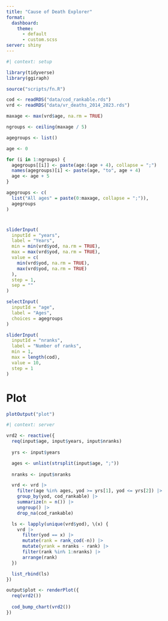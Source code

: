 ```yaml
---
title: "Cause of Death Explorer"
format:
  dashboard:
    theme:
      - default
      - custom.scss
server: shiny
---
```


```r
#| context: setup

library(tidyverse)
library(ggiraph)

source("scripts/fn.R")

cod <- readRDS("data/cod_rankable.rds")
vrd <- readRDS("data/vr_deaths_2014_2023.rds")
```

```r
maxage <- max(vrd$age, na.rm = TRUE)

ngroups <- ceiling(maxage / 5)

agegroups <- list()

age <- 0

for (i in 1:ngroups) {
  agegroups[[i]] <- paste(age:(age + 4), collapse = ";")
  names(agegroups)[i] <- paste(age, "to", age + 4)
  age <- age + 5
}

agegroups <- c(
  list("All ages" = paste(0:maxage, collapse = ";")),
  agegroups
)
```

# {.sidebar}

```r
sliderInput(
  inputId = "years",
  label = "Years",
  min = min(vrd$yod, na.rm = TRUE),
  max = max(vrd$yod, na.rm = TRUE),
  value = c(
    min(vrd$yod, na.rm = TRUE),
    max(vrd$yod, na.rm = TRUE)
  ),
  step = 1,
  sep = ""
)

selectInput(
  inputId = "age",
  label = "Ages",
  choices = agegroups
)

sliderInput(
  inputId = "nranks",
  label = "Number of ranks",
  min = 1,
  max = length(cod),
  value = 10,
  step = 1
)
```

# Plot

```r
plotOutput("plot")
```

```r
#| context: server

vrd2 <- reactive({
  req(input$age, input$years, input$nranks)
  
  yrs <- input$years

  ages <- unlist(strsplit(input$age, ";"))
  
  nranks <- input$nranks

  vrd <- vrd |>
    filter(age %in% ages, yod >= yrs[1], yod <= yrs[2]) |>
    group_by(yod, cod_rankable) |>
    summarize(n = n()) |>
    ungroup() |>
    drop_na(cod_rankable)

  ls <- lapply(unique(vrd$yod), \(x) {
    vrd |>
      filter(yod == x) |>
      mutate(rank = rank_cod(-n)) |>
      mutate(yrank = nranks - rank) |>
      filter(rank %in% 1:nranks) |>
      arrange(rank)
  })

  list_rbind(ls)
})

output$plot <- renderPlot({
  req(vrd2())
  
  cod_bump_chart(vrd2())
})
```

